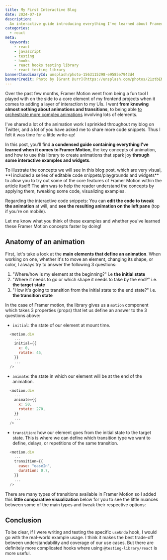 ```yaml
---
title: My First Interactive Blog
date: 2024-07-19
description:
  An interactive guide introducing everything I've learned about Framer Motion through fun examples and little case studies of animations I built.
categories:
  - react
meta:
  keywords:
    - react
    - javascript
    - testing
    - hooks
    - react hooks testing library
    - react testing library
bannerCloudinaryId: unsplash/photo-1563115298-e9585e7943d4
bannerCredit: Photo by [Grant Durr](https://unsplash.com/photos/21ztbENjzeI)
---
```



Over the past few months, Framer Motion went from being a fun tool I played with on the side to a core element of my frontend projects when it comes to adding a layer of interaction to my UIs. I went **from knowing almost nothing about animations and transitions**, to being able [to orchestrate more complex animations](https://twitter.com/MaximeHeckel/status/1327647479521701889?s=20) involving lots of elements.

I've shared a lot of the animation work I sprinkled throughout my blog on Twitter, and a lot of you have asked me to share more code snippets. Thus I felt it was time for a little write-up!

In this post, you'll find **a condensed guide containing everything I've learned when it comes to Framer Motion**, the key concepts of animation, and how to use this library to create animations that spark joy **through some interactive examples and widgets**.

<callout-info>
  To illustrate the concepts we will see in this blog post, which are very visual, **I included a series of editable code snippets/playgrounds and widgets** to allow you to try out some of the core features of Framer Motion within the article itself! The aim was to help the reader understand the concepts by applying them, tweaking some code, visualizing examples.

Regarding the interactive code snippets: You can **edit the code to tweak the animation** at will, and **see the resulting animation on the left pane** (top if you're on mobile).

Let me know what you think of these examples and whether you've learned these Framer Motion concepts faster by doing!
</callout-info>

## Anatomy of an animation

First, let's take a look at the **main elements that define an animation**. When working on one, whether it's to move an element, changing its shape, or color, I always try to answer the following 3 questions:

1. "Where/how is my element at the beginning?" i.e **the initial state**
2. "Where it needs to go or which shape it needs to take by the end?" i.e. **the target state**
3. "How it's going to transition from the initial state to the end state?" i.e. **the transition state**

In the case of Framer motion, the library gives us a `motion` component which takes 3 properties (props) that let us define an answer to the 3 questions above:

- `initial`: the state of our element at mount time.

```js
  <motion.div
    ...
    initial={{
      x: 0,
      rotate: 45,
    }}
    ...
  />
```

- `animate`: the state in which our element will be at the end of the animation.

```js
  <motion.div
    ...
    animate={{
      x: 50,
      rotate: 270,
    }}
    ...
  />
```

- `transition`: how our element goes from the initial state to the target state. This is where we can define which transition type we want to define, delays, or repetitions of the same transition.

```js
  <motion.div
    ...
    transition={{
      ease: "easeIn",
      duration: 0.7,
    }}
    ...
  />
```

There are many types of transitions available in Framer Motion so I added this **little comparative visualization** below for you to see the little nuances between some of the main types and tweak their respective options:
<div className="flex">
<AnimationTypes />
<AnimationTypes />
<div/>


## Conclusion

To be clear, if I were writing and testing the specific `useUndo` hook, I would
go with the real-world example usage. I think it makes the best trade-off
between understandability and coverage of our use cases. But there are
definitely more complicated hooks where using `@testing-library/react` is more
useful.
